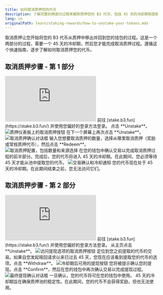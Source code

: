 ```yaml
---
title: 如何取消质押您的代币
description: 了解完整的两部分过程来解除质押您的 B3 代币，包括 45 天的冷却期和提取步骤
lang: cn
originalPath: learn/staking-rewards/how-to-unstake-your-tokens.mdx
---
```

取消质押让您开始将您的 B3 代币从质押中移出并回到您的钱包的过程。这是一个两部分的过程，需要一个 45 天的冷却期，然后您才能完成取消质押过程。遵循这个快速指南，逐步了解如何取消质押您的代币。

## 取消质押步骤 - 第 1 部分

<iframe
  className="w-full aspect-video rounded-xl"
  src="https://www.youtube.com/embed/YjaI8wOTFU8"
  title="如何开始取消质押过程 - 第 1 部分"
  frameBorder="0"
  allow="accelerometer; autoplay; clipboard-write; encrypted-media; gyroscope; picture-in-picture"
  allowFullScreen
></iframe>

<Steps>
<Step title="导航至质押平台">
  前往 [stake.b3.fun](https://stake.b3.fun/) 并使用您偏好的登录方法登录。
</Step>

<Step title="开始取消质押">
  点击 **Unstake**。
  
  <Frame>
    <img src="https://s3.amazonaws.com/helpscout.net/docs/assets/685306b72e0550277aa9250e/images/6880caa7401e5f22412d6f07/file-RPUyMZLGQw.png" alt="质押仪表板上的取消质押按钮" />
  </Frame>
</Step>

<Step title="确认取消质押">
  在下一个屏幕上再次点击 **Unstake**。
  
  <Frame>
    <img src="https://s3.amazonaws.com/helpscout.net/docs/assets/685306b72e0550277aa9250e/images/6880d58ec11e7d1454719143/file-cbpw28bxs7.png" alt="取消质押确认对话框" />
  </Frame>
</Step>

<Step title="配置取消质押">
  输入您想要取消质押的数量，选择从哪里取消质押（奖励或常规质押代币），然后点击 **Redeem**。
  
  <Frame>
    <img src="https://s3.amazonaws.com/helpscout.net/docs/assets/685306b72e0550277aa9250e/images/6880d5b6a309495486d15222/file-CB226Ql8iu.png" alt="取消质押配置，包括数量和来源选择" />
  </Frame>
</Step>

<Step title="确认交易">
  在您的钱包中确认交易以完成取消质押过程的前半部分。完成后，您的代币将进入 45 天的冷却期。在此期间，您必须等待 45 天才能从池中提取您的代币。
  
  <Frame>
    <img src="https://s3.amazonaws.com/helpscout.net/docs/assets/685306b72e0550277aa9250e/images/6880d6a8c11e7d145471914b/file-23wcN9GIV4.png" alt="交易确认和冷却通知" />
  </Frame>
  
  <Warning>
    您的代币现在处于 45 天的冷却期。在此期间结束之前，您无法访问它们。
  </Warning>
</Step>
</Steps>

## 取消质押步骤 - 第 2 部分

<iframe
  className="w-full aspect-video rounded-xl"
  src="https://www.youtube.com/embed/cWF60Ga63zc"
  title="如何完成取消质押过程 - 第 2 部分"
  frameBorder="0"
  allow="accelerometer; autoplay; clipboard-write; encrypted-media; gyroscope; picture-in-picture"
  allowFullScreen
></iframe>

<Steps>
<Step title="冷却后返回">
  前往 [stake.b3.fun](https://stake.b3.fun/) 并使用您偏好的登录方法登录。
</Step>

<Step title="访问取消质押">
  从主页点击 **Unstake**。
  
  <Frame>
    <img src="https://s3.amazonaws.com/helpscout.net/docs/assets/685306b72e0550277aa9250e/images/6880caa7401e5f22412d6f07/file-RPUyMZLGQw.png" alt="访问提现选项的取消质押按钮" />
  </Frame>
</Step>

<Step title="查找您的待处理提现">
  定位到您之前提取的代币的交易。如果自您发起赎回请求以来已过去 45 天，您现在应该看到提取您的代币的选项。点击 **Withdraw**。
  
  <Frame>
    <img src="https://s3.amazonaws.com/helpscout.net/docs/assets/685306b72e0550277aa9250e/images/6880d910a309495486d15244/file-hV44iKcfeA.png" alt="冷却期后可用的提现按钮" />
  </Frame>
</Step>

<Step title="完成提现">
  您将被提示确认您的提现。点击 **Confirm**，然后在您的钱包中再次确认交易以完成提现过程。
  
  <Frame>
    <img src="https://s3.amazonaws.com/helpscout.net/docs/assets/685306b72e0550277aa9250e/images/6880d97cb28ecf16639c8ba2/file-4xAU7oxk71.png" alt="最终提现确认对话框" />
  </Frame>
  
  <Check>
    一旦确认，您的代币将可在您的钱包中使用。
  </Check>
</Step>
</Steps>

<Info>
45 天的冷却期旨在确保质押池的稳定性。在此期间，您的代币不会获得奖励，但也无法使用。
</Info>
